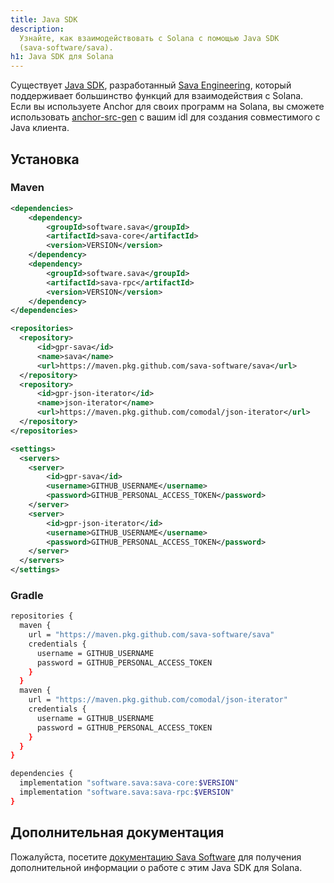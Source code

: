 ```yaml
---
title: Java SDK
description:
  Узнайте, как взаимодействовать с Solana с помощью Java SDK
  (sava-software/sava).
h1: Java SDK для Solana
---
```


Существует [Java SDK](https://sava.software/welcome), разработанный
[Sava Engineering](https://sava.engineering/), который поддерживает большинство
функций для взаимодействия с Solana. Если вы используете Anchor для своих
программ на Solana, вы сможете использовать
[anchor-src-gen](https://sava.software/utilities/anchor-src-gen) с вашим idl для
создания совместимого с Java клиента.

## Установка

### Maven

```xml title="pom.xml"
<dependencies>
    <dependency>
        <groupId>software.sava</groupId>
        <artifactId>sava-core</artifactId>
        <version>VERSION</version>
    </dependency>
    <dependency>
        <groupId>software.sava</groupId>
        <artifactId>sava-rpc</artifactId>
        <version>VERSION</version>
    </dependency>
</dependencies>

<repositories>
  <repository>
      <id>gpr-sava</id>
      <name>sava</name>
      <url>https://maven.pkg.github.com/sava-software/sava</url>
  </repository>
  <repository>
      <id>gpr-json-iterator</id>
      <name>json-iterator</name>
      <url>https://maven.pkg.github.com/comodal/json-iterator</url>
  </repository>
</repositories>
```

```xml title="settings.xml"
<settings>
  <servers>
    <server>
        <id>gpr-sava</id>
        <username>GITHUB_USERNAME</username>
        <password>GITHUB_PERSONAL_ACCESS_TOKEN</password>
    </server>
    <server>
        <id>gpr-json-iterator</id>
        <username>GITHUB_USERNAME</username>
        <password>GITHUB_PERSONAL_ACCESS_TOKEN</password>
    </server>
  </servers>
</settings>
```

### Gradle

```bash title="build.gradle"
repositories {
  maven {
    url = "https://maven.pkg.github.com/sava-software/sava"
    credentials {
      username = GITHUB_USERNAME
      password = GITHUB_PERSONAL_ACCESS_TOKEN
    }
  }
  maven {
    url = "https://maven.pkg.github.com/comodal/json-iterator"
    credentials {
      username = GITHUB_USERNAME
      password = GITHUB_PERSONAL_ACCESS_TOKEN
    }
  }
}

dependencies {
  implementation "software.sava:sava-core:$VERSION"
  implementation "software.sava:sava-rpc:$VERSION"
}
```

## Дополнительная документация

Пожалуйста, посетите [документацию Sava Software](https://sava.software/welcome)
для получения дополнительной информации о работе с этим Java SDK для Solana.
